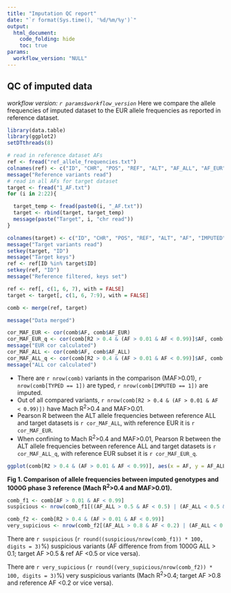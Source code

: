 ```yaml
---
title: "Imputation QC report"
date: "`r format(Sys.time(), '%d/%m/%y')`"
output: 
  html_document:
    code_folding: hide
    toc: true
params:
  workflow_version: "NULL"
---
```


## QC of imputed data

*workflow version: `r params$workflow_version`*
Here we compare the allele frequencies of imputed dataset to the EUR allele frequencies as reported in reference dataset.

```r
library(data.table)
library(ggplot2)
setDTthreads(8)

# read in reference dataset AFs
ref <- fread("ref_allele_frequencies.txt")
colnames(ref) <- c("ID", "CHR", "POS", "REF", "ALT", "AF_ALL", "AF_EUR")
message("Reference variants read")
# read in all AFs for target dataset
target <- fread("1_AF.txt")
for (i in 2:22){

  target_temp <- fread(paste0(i, "_AF.txt"))
  target <- rbind(target, target_temp)
  message(paste("Target", i, "chr read"))
}

colnames(target) <- c("ID", "CHR", "POS", "REF", "ALT", "AF", "IMPUTED", "TYPED", "R2")
message("Target variants read")
setkey(target, "ID")
message("Target keys")
ref <- ref[ID %in% target$ID]
setkey(ref, "ID")
message("Reference filtered, keys set")

ref <- ref[, c(1, 6, 7), with = FALSE]
target <- target[, c(1, 6, 7:9), with = FALSE]

comb <- merge(ref, target)

message("Data merged")

cor_MAF_EUR <- cor(comb$AF, comb$AF_EUR)
cor_MAF_EUR_q <- cor(comb[R2 > 0.4 & (AF > 0.01 & AF < 0.99)]$AF, comb[R2 > 0.4 & (AF > 0.01 & AF < 0.99)]$AF_EUR)
message("EUR cor calculated")
cor_MAF_ALL <- cor(comb$AF, comb$AF_ALL)
cor_MAF_ALL_q <- cor(comb[R2 > 0.4 & (AF > 0.01 & AF < 0.99)]$AF, comb[R2 > 0.4 & (AF > 0.01 & AF < 0.99)]$AF_ALL)
message("ALL cor calculated")

```

- There are `r nrow(comb)` variants in the comparison (MAF>0.01), `r nrow(comb[TYPED == 1])` are typed, `r nrow(comb[IMPUTED == 1])` are imputed.
- Out of all compared variants, `r nrow(comb[R2 > 0.4 & (AF > 0.01 & AF < 0.99)])` have Mach R^2^>0.4 and MAF>0.01.
- Pearson R between the ALT allele frequencies between reference ALL and target datasets is `r cor_MAF_ALL`, with reference EUR it is `r cor_MAF_EUR`.
- When confining to Mach R^2^>0.4 and MAF>0.01, Pearson R between the ALT allele frequencies between reference ALL and target datasets is `r cor_MAF_ALL_q`, with reference EUR subset it is `r cor_MAF_EUR_q`.

```r
ggplot(comb[R2 > 0.4 & (AF > 0.01 & AF < 0.99)], aes(x = AF, y = AF_ALL)) + geom_point(size = 0.3, alpha = 0.2) + theme_bw() + scale_y_continuous(limits = c(0, 1)) + scale_x_continuous(limits = c(0, 1)) + xlab("AF (imputed data)") + ylab("AF (1000G ALL reference)")
```
**Fig 1. Comparison of allele frequencies between imputed genotypes and 1000G phase 3 reference (Mach R^2^>0.4 and MAF>0.01).** 

```r

comb_f1 <- comb[AF > 0.01 & AF < 0.99]
suspicious <- nrow(comb_f1[((AF_ALL > 0.5 & AF < 0.5) | (AF_ALL < 0.5 & AF > 0.5)) & abs(AF - AF_ALL) > 0.1])

comb_f2 <- comb[R2 > 0.4 & (AF > 0.01 & AF < 0.99)]
very_supicious <- nrow(comb_f2[(AF_ALL > 0.8 & AF < 0.2) | (AF_ALL < 0.2 & AF > 0.8)])
```
There are `r suspicious` (`r round((suspicious/nrow(comb_f1)) * 100, digits = 3)`%) suspicious variants (AF difference from from 1000G ALL > 0.1; target AF >0.5 & ref AF <0.5 or vice versa).

There are `r very_supicious` (`r round((very_supicious/nrow(comb_f2)) * 100, digits = 3)`%) very suspicious variants (Mach R^2^>0.4; target AF >0.8 and reference AF <0.2 or vice versa).